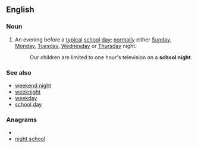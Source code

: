 ==English==

===Noun===
{{en-noun|sg=[[school]] [[night]]}}
# An evening before a [[typical]] [[school]] [[day]]; [[normal]]ly either [[Sunday]], [[Monday]], [[Tuesday]], [[Wednesday]] or [[Thursday]] night.
#: Our children are limited to one hour's television on a '''school night'''.

===See also===
* [[weekend night]]
* [[weeknight]]
* [[weekday]]
* [[school day]]

===Anagrams===
* {{alphagram|cghhilnoost}}
* [[night school#English|night school]]